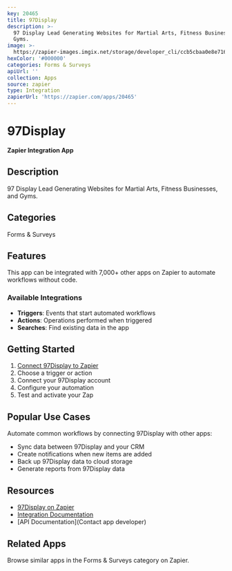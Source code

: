 ```yaml
---
key: 20465
title: 97Display
description: >-
  97 Display Lead Generating Websites for Martial Arts, Fitness Businesses, and
  Gyms.
image: >-
  https://zapier-images.imgix.net/storage/developer_cli/ccb5cbaa0e8e71680d153318c20f1852.png?auto=format%2Ccompress&ixlib=python-3.0.0&q=50
hexColor: '#000000'
categories: Forms & Surveys
apiUrl: ''
collection: Apps
source: zapier
type: Integration
zapierUrl: 'https://zapier.com/apps/20465'
---
```

# 97Display

**Zapier Integration App**

## Description

97 Display Lead Generating Websites for Martial Arts, Fitness Businesses, and Gyms.

## Categories

Forms & Surveys

## Features

This app can be integrated with 7,000+ other apps on Zapier to automate workflows without code.

### Available Integrations

- **Triggers**: Events that start automated workflows
- **Actions**: Operations performed when triggered
- **Searches**: Find existing data in the app

## Getting Started

1. [Connect 97Display to Zapier](https://zapier.com/apps/20465)
2. Choose a trigger or action
3. Connect your 97Display account
4. Configure your automation
5. Test and activate your Zap

## Popular Use Cases

Automate common workflows by connecting 97Display with other apps:

- Sync data between 97Display and your CRM
- Create notifications when new items are added
- Back up 97Display data to cloud storage
- Generate reports from 97Display data

## Resources

- [97Display on Zapier](https://zapier.com/apps/20465)
- [Integration Documentation](https://zapier.com/apps/20465/integrations)
- [API Documentation](Contact app developer)

## Related Apps

Browse similar apps in the Forms & Surveys category on Zapier.
